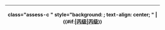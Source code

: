 <noinclude>
{|
! </noinclude>class="assess-c {{{class|}}}" style="background: {{Class/colour|c}}; text-align: center; {{{style|}}}" | {{yesno| {{{image|no}}} | yes={{class/icon|C}} }} '''{{#if:{{{category|}}}|[[:{{{category}}}|丙级]]|[[:Category:丙级条目|丙级]]}}'''<noinclude>
|}
{{Documentation|Template:Grading scheme/doc/class}}
</noinclude>